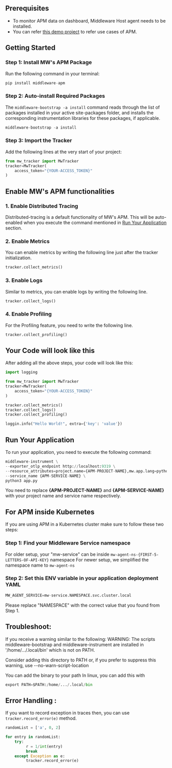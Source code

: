 ## Prerequisites

* To monitor APM data on dashboard, Middleware Host agent needs to be installed.
* You can refer [this demo project](https://github.com/middleware-labs/demo-apm/tree/master/python) to refer use cases
  of APM.

## Getting Started
### Step 1: Install MW's APM Package
Run the following command in your terminal:
```python
pip install middleware-apm
```

### Step 2: Auto-install Required Packages
The `middleware-bootstrap -a install` command reads through the list of packages installed in your active site-packages folder, and installs the corresponding instrumentation libraries for these packages, if applicable.
```python
middleware-bootstrap -a install
```

### Step 3: Import the Tracker
Add the following lines at the very start of your project:
```python
from mw_tracker import MwTracker
tracker=MwTracker(
    access_token="{YOUR-ACCESS_TOKEN}"
)
```

## Enable MW's APM functionalities

### 1. Enable Distributed Tracing
Distributed-tracing is a default functionality of MW's APM. This will be auto-enabled when you execute the command mentioned in [Run Your Application](https://docs.middleware.io/docs/apm-configuration/python/python-apm-setup#run-your-application) section.

### 2. Enable Metrics
You can enable metrics by writing the following line just after the tracker initialization.
```python
tracker.collect_metrics()
```

### 3. Enable Logs
Similar to metrics, you can enable logs by writing the following line.
```python
tracker.collect_logs()
```

### 4. Enable Profiling
For the Profiling feature, you need to write the following line.
```python
tracker.collect_profiling()
```

## Your Code will look like this
After adding all the above steps, your code will look like this:
```python
import logging

from mw_tracker import MwTracker
tracker=MwTracker(
    access_token="{YOUR-ACCESS_TOKEN}"
)

tracker.collect_metrics()
tracker.collect_logs()
tracker.collect_profiling()

loggin.info("Hello World!", extra={'key': 'value'})
```

## Run Your Application
To run your application, you need to execute the following command:
```python
middleware-instrument \
--exporter_otlp_endpoint http://localhost:9319 \
--resource_attributes=project.name={APM-PROJECT-NAME},mw.app.lang=python,runtime.metrics.python=true \
--service_name {APM-SERVICE-NAME} \
python3 app.py
```
<Note>You need to replace <strong>\{APM-PROJECT-NAME\}</strong> and <strong>\{APM-SERVICE-NAME\}</strong> with your project name and service name respectively.</Note>

## For APM inside Kubernetes
If you are using APM in a Kubernetes cluster make sure to follow these two steps:

### Step 1: Find your Middleware Service namespace
For older setup, your "mw-service" can be inside `mw-agent-ns-{FIRST-5-LETTERS-OF-API-KEY}` namespace
For newer setup, we simplified the namespace name to `mw-agent-ns`

### Step 2: Set this ENV variable in your application deployment YAML
```python
MW_AGENT_SERVICE=mw-service.NAMESPACE.svc.cluster.local
```
<Note>Please replace "NAMESPACE" with the correct value that you found from Step 1. </Note>

## Troubleshoot:
If you receive a warning similar to the following:
<Note>
WARNING: The scripts middleware-bootstrap and middleware-instrument are installed in '/home/.../.local/bin' which is not on PATH.

Consider adding this directory to PATH or, if you prefer to suppress this warning, use --no-warn-script-location
</Note>

You can add the binary to your path 
In linux, you can add this with
```python
export PATH=$PATH:/home/.../.local/bin
```

## Error Handling :
If you want to record exception in traces then, you can use `tracker.record_error(e)` method.

```python
randomList = ['a', 0, 2]

for entry in randomList:
    try:
         r = 1/int(entry)
         break
    except Exception as e:
         tracker.record_error(e)
```
 
